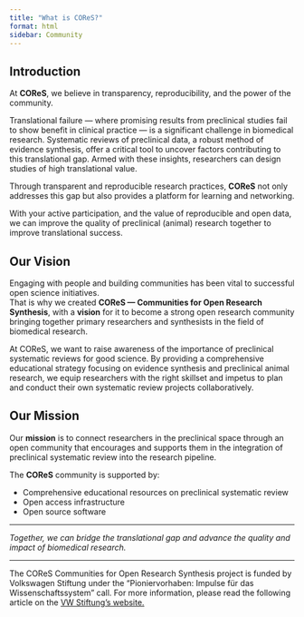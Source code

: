 ```yaml
---
title: "What is COReS?"
format: html
sidebar: Community
---
```


## Introduction

At **COReS**, we believe in transparency, reproducibility, and the power of the community.  

Translational failure — where promising results from preclinical studies fail to show benefit in clinical practice — is a significant challenge in biomedical research. Systematic reviews of preclinical data, a robust method of evidence synthesis, offer a critical tool to uncover factors contributing to this translational gap. Armed with these insights, researchers can design studies of high translational value.  

Through transparent and reproducible research practices, **COReS** not only addresses this gap but also provides a platform for learning and networking.

With your active participation, and the value of reproducible and open data, we can improve the quality of preclinical (animal) research together to improve translational success.  


## Our Vision

Engaging with people and building communities has been vital to successful open science initiatives.  
That is why we created **COReS — Communities for Open Research Synthesis**, with a **vision** for it to become a strong open research community bringing together primary researchers and synthesists in the field of biomedical research.  

At COReS, we want to raise awareness of the importance of preclinical systematic reviews for good science. By providing a comprehensive educational strategy focusing on evidence synthesis and preclinical animal research, we equip researchers with the right skillset and impetus to plan and conduct their own systematic review projects collaboratively.


## Our Mission

Our **mission** is to connect researchers in the preclinical space through an open community that encourages and supports them in the integration of preclinical systematic review into the research pipeline.  

The **COReS** community is supported by:  

- Comprehensive educational resources on preclinical systematic review  
- Open access infrastructure  
- Open source software  

---

*Together, we can bridge the translational gap and advance the quality and impact of biomedical research.*

---
The COReS Communities for Open Research Synthesis project is funded by Volkswagen Stiftung under the "Pioniervorhaben: Impulse für das Wissenschaftssystem" call. 
For more information, please read the following article on the [VW Stiftung's website.](https://www.volkswagenstiftung.de/en/news/interview/quality-preclinical-research-networked-rather-alone){target="_blank"} 
